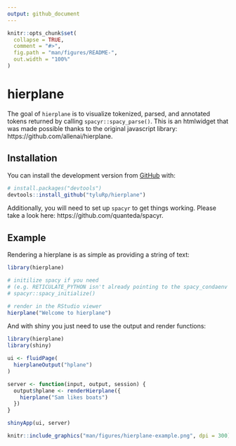 ```yaml
---
output: github_document
---
```


<!-- README.md is generated from README.Rmd. Please edit that file -->

```r
knitr::opts_chunk$set(
  collapse = TRUE,
  comment = "#>",
  fig.path = "man/figures/README-",
  out.width = "100%"
)
```

# hierplane

<!-- badges: start -->
<!-- badges: end -->

The goal of `hierplane` is to visualize tokenized, parsed, and annotated tokens returned by calling `spacyr::spacy_parse()`. This is an htmlwidget that was made possible thanks to the original javascript library: https://github.com/allenai/hierplane.

## Installation

You can install the development version from [GitHub](https://github.com/) with:

``` r
# install.packages("devtools")
devtools::install_github("tyluRp/hierplane")
```

Additionally, you will need to set up `spacyr` to get things working. Please take a look here: https://github.com/quanteda/spacyr.

## Example

Rendering a hierplane is as simple as providing a string of text:

```r
library(hierplane)

# initilize spacy if you need 
# (e.g. RETICULATE_PYTHON isn't already pointing to the spacy_condaenv in your .Renviron)
# spacyr::spacy_initialize()

# render in the RStudio viewer
hierplane("Welcome to hierplane")
```

And with shiny you just need to use the output and render functions:

```r
library(hierplane)
library(shiny)

ui <- fluidPage(
  hierplaneOutput("hplane")
)

server <- function(input, output, session) {
  output$hplane <- renderHierplane({
    hierplane("Sam likes boats")
  })
}

shinyApp(ui, server)
```

```r
knitr::include_graphics("man/figures/hierplane-example.png", dpi = 300)
```

